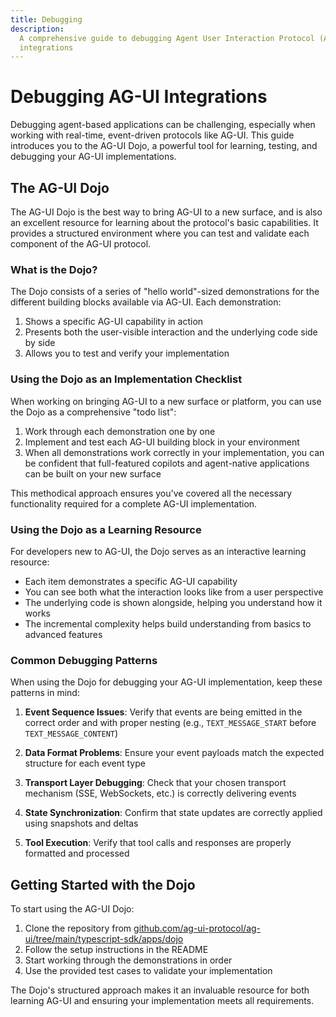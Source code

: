 ```yaml
---
title: Debugging
description:
  A comprehensive guide to debugging Agent User Interaction Protocol (AG-UI)
  integrations
---
```


# Debugging AG-UI Integrations

Debugging agent-based applications can be challenging, especially when working
with real-time, event-driven protocols like AG-UI. This guide introduces you to
the AG-UI Dojo, a powerful tool for learning, testing, and debugging your AG-UI
implementations.

## The AG-UI Dojo

The AG-UI Dojo is the best way to bring AG-UI to a new surface, and is also an
excellent resource for learning about the protocol's basic capabilities. It
provides a structured environment where you can test and validate each component
of the AG-UI protocol.

### What is the Dojo?

The Dojo consists of a series of "hello world"-sized demonstrations for the
different building blocks available via AG-UI. Each demonstration:

1. Shows a specific AG-UI capability in action
2. Presents both the user-visible interaction and the underlying code side by
   side
3. Allows you to test and verify your implementation

### Using the Dojo as an Implementation Checklist

When working on bringing AG-UI to a new surface or platform, you can use the
Dojo as a comprehensive "todo list":

1. Work through each demonstration one by one
2. Implement and test each AG-UI building block in your environment
3. When all demonstrations work correctly in your implementation, you can be
   confident that full-featured copilots and agent-native applications can be
   built on your new surface

This methodical approach ensures you've covered all the necessary functionality
required for a complete AG-UI implementation.

### Using the Dojo as a Learning Resource

For developers new to AG-UI, the Dojo serves as an interactive learning
resource:

- Each item demonstrates a specific AG-UI capability
- You can see both what the interaction looks like from a user perspective
- The underlying code is shown alongside, helping you understand how it works
- The incremental complexity helps build understanding from basics to advanced
  features

### Common Debugging Patterns

When using the Dojo for debugging your AG-UI implementation, keep these patterns
in mind:

1. **Event Sequence Issues**: Verify that events are being emitted in the
   correct order and with proper nesting (e.g., `TEXT_MESSAGE_START` before
   `TEXT_MESSAGE_CONTENT`)

2. **Data Format Problems**: Ensure your event payloads match the expected
   structure for each event type

3. **Transport Layer Debugging**: Check that your chosen transport mechanism
   (SSE, WebSockets, etc.) is correctly delivering events

4. **State Synchronization**: Confirm that state updates are correctly applied
   using snapshots and deltas

5. **Tool Execution**: Verify that tool calls and responses are properly
   formatted and processed

## Getting Started with the Dojo

To start using the AG-UI Dojo:

1. Clone the repository from
   [github.com/ag-ui-protocol/ag-ui/tree/main/typescript-sdk/apps/dojo](https://github.com/ag-ui-protocol/ag-ui/tree/main/typescript-sdk/apps/dojo)
2. Follow the setup instructions in the README
3. Start working through the demonstrations in order
4. Use the provided test cases to validate your implementation

The Dojo's structured approach makes it an invaluable resource for both learning
AG-UI and ensuring your implementation meets all requirements.
